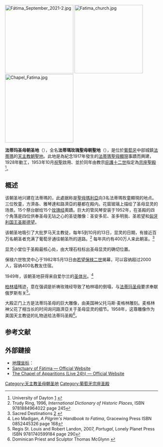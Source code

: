 {{Expand|time=2017-03-10T16:55:17+00:00}}
[[File:Fátima_September_2021-2.jpg|225px]]
[[File:Fatima_church.jpg|225px]]
[[File:Chapel_Fatima.jpg|225px]]

'''法蒂玛圣母朝圣地'''（{{lang-pt|Santuário de Fátima}}），全名'''法蒂瑪玫瑰聖母朝聖地'''（{{lang-pt|Santuário de Nossa Senhora do Rosário de Fátima}}），是位於[[葡萄牙|葡萄牙]]中部城鎮[[花地瑪|法蒂瑪]]的[[天主教|天主教]][[朝聖地|朝聖地]]。此地是為紀念1917年發生的[[花地瑪聖母|法蒂瑪聖母顯現]]事蹟而興建，1928年動工，1953年10月[[祝聖|祝聖]]啟用、並於同年由教宗[[庇護十二世|庇護十二世]]指定為[[宗座聖殿|宗座聖殿]]<ref>University of Dayton [http://campus.udayton.edu/mary/meditations/Apr99.html] {{Wayback|url=http://campus.udayton.edu/mary/meditations/Apr99.html |date=20120226231046 }}</ref>。

== 概述 ==
该朝圣地兴建在法蒂瑪的{{link-en|依利亞山谷|Cova da Iria}}，此處据称是[[聖母瑪利亞|聖母瑪利亞]]向3名法蒂瑪牧童顯現的地点。三位牧童，方濟各、雅琴達和路濟亞的墓都在殿内。花窗玻璃上描绘了圣母显灵的场景。15个祭台献给15个[[玫瑰经|玫瑰经]]奧蹟。巨大的管风琴安装于1952年，在圣殿的四个角落是四位供奉圣母无玷之心的圣徒雕像：圣安多尼、圣多明我、圣若望和[[伊什特万一世|匈牙利国王圣斯德望]]。

该朝圣地吸引了大批罗马天主教徒，每年5到10月的13日，显灵的日期，有接近百万名朝圣者充满了葡萄牙通往朝圣所的道路。<ref>Trudy Ring, 1996, ''International Dictionary of Historic Places'', ISBN 9781884964022 page 245</ref> 每年共约有400万人来此朝圣。<ref>Sacred Destinations [http://www.sacred-destinations.com/portugal/fatima-shrine-of-our-lady-of-fatima.htm] {{Wayback|url=http://www.sacred-destinations.com/portugal/fatima-shrine-of-our-lady-of-fatima.htm |date=20090312035635 }}</ref>

显灵小堂位于圣殿最核心处，由大理石柱标出圣母显灵的确切位置。 

保禄六世牧灵中心于1982年5月13日由[[若望保禄二世|若望保禄二世]]揭幕，可以容纳超过2000人，容纳400名教友住宿。

1949年，该朝圣地获得来自爱尔兰的[[圣体光|圣体光]]。<ref>Leo Madigan, ''A Pilgrim's Handbook to Fatima'', Gracewing Press ISBN 0852445326 page 168</ref>

[[柏林墙|柏林墙]]残迹，意在强调是祈祷玫瑰经导致了柏林墙的倒塌，与[[法蒂玛圣母|法蒂玛圣母]]要求奉献俄罗斯有关<ref>Regis St. Louis and Robert Landon, 2007, ''Portugal'', Lonely Planet Press ISBN 9781740599184 page 290</ref>。

大殿正门上方是法蒂玛圣母的巨大雕像，由美国神父托马斯·麦格林雕刻。麦格林神父花了相当长的时间询问路濟亞关于圣母显灵的细节。1958年，这尊雕像作为美国天主教徒的礼物送给法蒂玛圣殿<ref>Dominican Priest and Sculptor Thomas McGlynn {{cite web |url=http://www.domcentral.org/library/McGlynn/default.htm |title=存档副本 |accessdate=2010-01-12  |deadurl=yes |archiveurl=https://web.archive.org/web/20100501091551/http://www.domcentral.org/library/McGlynn/default.htm |archivedate=2010-05-01 }}</ref>。

== 参考文献 ==
{{Reflist|30em}}

== 外部鏈接 ==
{{Commons category|Santuário de Fátima}}
* [[地理坐标|地理坐标]]：{{Coord|39|37|55.67|N|8|40|18.43|W|region:PT_type:landmark|display=inline,title}}
* [http://www.santuario-fatima.pt/ Sanctuary of Fátima — Official Website] {{Wayback|url=http://www.santuario-fatima.pt/ |date=20040506091116 }}
* [http://www.santuario-fatima.pt/pt/pages/transmissoes-online The Chapel of Apparitions (Live 24h) — Official Website] {{Wayback|url=http://www.santuario-fatima.pt/pt/pages/transmissoes-online |date=20160405082150 }}

[[Category:天主教圣母朝圣地|Category:天主教圣母朝圣地]]
[[Category:葡萄牙宗座圣殿|Category:葡萄牙宗座圣殿]]
